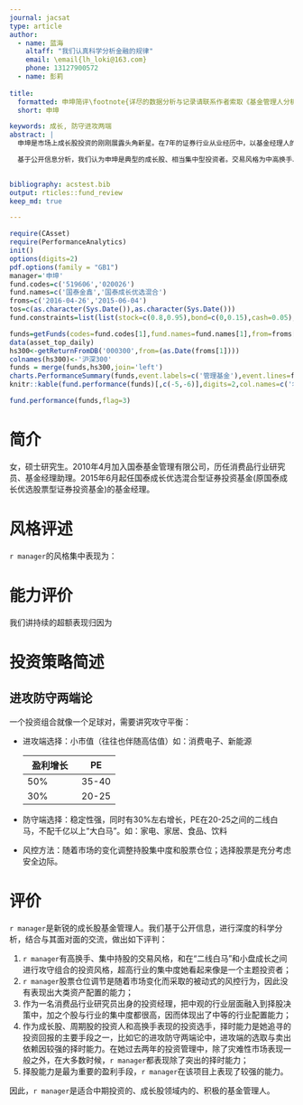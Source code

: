 ```yaml
---
journal: jacsat
type: article
author:
  - name: 蓝海
    altaff: "我们认真科学分析金融的规律"
    email: \email{lh_loki@163.com}
    phone: 13127900572
  - name: 彭莉
   
title:
  formatted: 申坤简评\footnote{详尽的数据分析与记录请联系作者索取《基金管理人分析技术文档》}
  short: 申坤

keywords: 成长, 防守进攻两端
abstract: |
  申坤是市场上成长股投资的刚刚展露头角新星。在7年的证券行业从业经历中，以基金经理人的身份长期管理两只基金，一只自2015年股灾时接手到现在基本盈亏相当，另外一只自2016年4月接手，到现在取得了50%的回报，共管理34.26亿元的资金。

  基于公开信息分析，我们认为申坤是典型的成长股、相当集中型投资者。交易风格为中高换手、高集中度。这样风格的投资这在当前的市场环境还能取得如此亮眼的成绩得益于其具备较强的选股能力、择时能力和中等的行业配置能力，长期保持积极的主动投资。
  

bibliography: acstest.bib
output: rticles::fund_review
keep_md: true

---
```



```r
require(CAsset)
require(PerformanceAnalytics)
init()
options(digits=2)
pdf.options(family = "GB1")
manager='申坤'
fund.codes=c('519606','020026')
fund.names=c('国泰金鑫','国泰成长优选混合')
froms=c('2016-04-26','2015-06-04')
tos=c(as.character(Sys.Date()),as.character(Sys.Date()))
fund.constraints=list(list(stock=c(0.8,0.95),bond=c(0,0.15),cash=0.05),list(stock=c(0.6,0.95),bond=c(0,0.35),cash=0.05))
```

```r
funds=getFunds(codes=fund.codes[1],fund.names=fund.names[1],from=froms[1])
data(asset_top_daily)
hs300<-getReturnFromDB('000300',from=(as.Date(froms[1])))
colnames(hs300)<-'沪深300'
funds = merge(funds,hs300,join='left')
charts.PerformanceSummary(funds,event.labels=c('管理基金'),event.lines=froms[c(1)])
knitr::kable(fund.performance(funds)[,c(-5,-6)],digits=2,col.names=c('名称','近半年','夏普率','近一年','夏普率','近两年','夏普率'))
```

```r
fund.performance(funds,flag=3)
```

# 简介
 
  女，硕士研究生。2010年4月加入国泰基金管理有限公司，历任消费品行业研究员、基金经理助理。2015年6月起任国泰成长优选混合型证券投资基金(原国泰成长优选股票型证券投资基金)的基金经理。 

# 风格评述

`r manager`的风格集中表现为：
\begin{itemize}
\item 交易风格：中高换手率，高度股票与行业集中，当然如市场不好也会降低集中度和整体股票仓位
\item 持仓风格：中盘成长和小盘成长是主流配置，往往分别形成组合中的防守端和进攻端
\item 主动性风格：积极主动，主动指数为32\%。
\end{itemize}


# 能力评价\footnote{运气能够带来超常表现，持续的好运则可以归结为能力!}

我们讲持续的超额表现归因为
\begin{equation}
\mbox{大类资产配置能力} + \mbox{行业配置能力（股票类）}+ \mbox{择股能力} + \mbox{择时能力} \Rightarrow \mbox{超额收益}
\end{equation}

\begin{table}
  \begin{tabular}{l|llll}
    因子 &大类资产配置  & 行业配置  & 择股能力 & 择时能力  \\ \hline
    贡献收益 & $-0.6\%$   & $3.69\%$ & $11.92\%$ &  $12,73\%$  \\
    评价 & 无 & 中等 & 较强 & 突出\footnote{排除股灾时期表现}  \\ \hline
  \end{tabular}
\end{table}


# 投资策略简述

## 进攻防守两端论

一个投资组合就像一个足球对，需要讲究攻守平衡：

* 进攻端选择：小市值（往往也伴随高估值）如：消费电子、新能源

  盈利增长　| PE
  ---|---
  50% | 35-40
  30% | 20-25

  

* 防守端选择：稳定性强，同时有30%左右增长，PE在20-25之间的二线白马，不配千亿以上“大白马”。如：家电、家居、食品、饮料
  


* 风控方法：随着市场的变化调整持股集中度和股票仓位；选择股票是充分考虑安全边际。



# 评价
`r manager`是新锐的成长股基金管理人。我们基于公开信息，进行深度的科学分析，结合与其面对面的交流，做出如下评判：

1. `r manager`有高换手、集中持股的交易风格，和在“二线白马”和小盘成长之间进行攻守组合的投资风格，超高行业的集中度她看起来像是一个主题投资者；
2. `r manager`股票仓位调节是随着市场变化而采取的被动式的风控行为，因此没有表现出大类资产配置的能力；
3. 作为一名消费品行业研究员出身的投资经理，把中观的行业层面融入到择股决策中，加之个股与行业的集中度都很高，因而体现出了中等的行业配置能力；
4. 作为成长股、周期股的投资人和高换手表现的投资选手，择时能力是她追寻的投资回报的主要手段之一，比如它的进攻防守两端论中，进攻端的选取与卖出依赖因较强的择时能力。在她过去两年的投资管理中，除了灾难性市场表现一般之外，在大多数时候，`r manager`都表现除了突出的择时能力；
5. 择股能力是最为重要的盈利手段，`r manager`在该项目上表现了较强的能力。

因此，`r manager`是适合中期投资的、成长股领域内的、积极的基金管理人。

\begin{acknowledgement}

在我们的分析中，使用了公开数据与部分非公开数据，在此基础上采用基于净值的风格分析，基于持仓的收益归因对基金管理人的业绩表现进行了科学的分析。我们历尽所能的使用了最为完整与详实的数据、最为科学的方法，以最为严谨的态度做出尽量客观的评价。同时我们也实地进行调研与基金经理人进行了多次的交流。在此，对于向我们提供数据与交流机会的相关人员致谢。需要根伟详细的技术分析报告，请与本文作者联系。

\end{acknowledgement}





